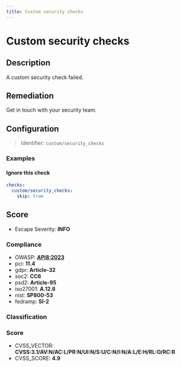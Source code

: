 ```yaml
---
title: Custom security checks
---
```


# Custom security checks

## Description

A custom security check failed.


## Remediation

Get in touch with your security team.




## Configuration

> Identifier: `custom/security_checks`



### Examples



#### Ignore this check

```yaml
checks:
  custom/security_checks:
    skip: true
```




## Score

- Escape Severity: **<span className="info-severityom">INFO</span>**

### Compliance

- OWASP: **[API8:2023](https://github.com/OWASP/API-Security/blob/master/editions/2023/en/0xa8-security-misconfiguration.md)**
- pci: **11.4**
- gdpr: **Article-32**
- soc2: **CC6**
- psd2: **Article-95**
- iso27001: **A.12.6**
- nist: **SP800-53**
- fedramp: **SI-2**

### Classification






### Score

- CVSS_VECTOR: **CVSS:3.1/AV:N/AC:L/PR:N/UI:N/S:U/C:N/I:N/A:L/E:H/RL:O/RC:R**
- CVSS_SCORE: **4.9**

